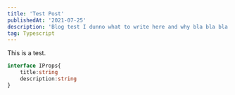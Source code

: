 ```yaml
---
title: 'Test Post'
publishedAt: '2021-07-25'
description: 'Blog test I dunno what to write here and why bla bla bla bla bla'
tag: Typescript
---
```


This is a test.

```typescript:test.ts
interface IProps{
    title:string
    description:string
}
```